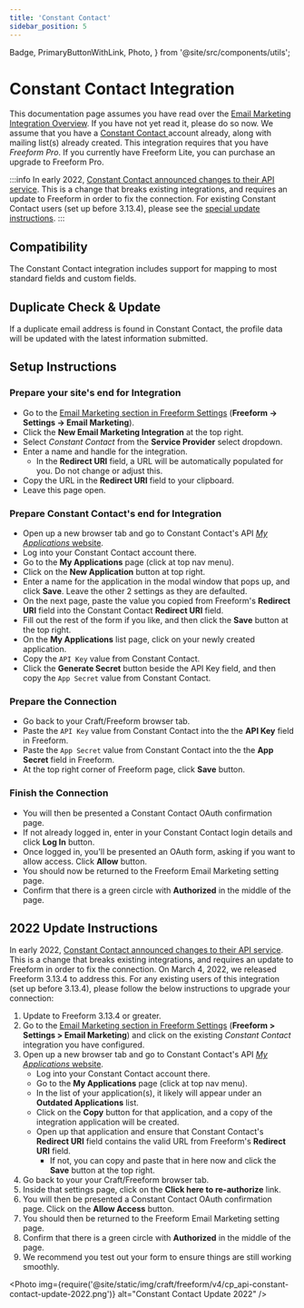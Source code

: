 ```yaml
---
title: 'Constant Contact'
sidebar_position: 5
---
```


  Badge,
  PrimaryButtonWithLink,
  Photo,
} from '@site/src/components/utils';

# Constant Contact Integration<Badge type="pro" text="Pro" /><Badge type="feature" text="3.6.7+, Revised 3.13.4+" />

This documentation page assumes you have read over the [Email Marketing Integration Overview](./index.mdx#email-marketing). If you have not yet read it, please do so now. We assume that you have a [Constant Contact ](http://constantcontact.com) account already, along with mailing list(s) already created. This integration requires that you have _Freeform Pro_. If you currently have Freeform Lite, you can purchase an upgrade to Freeform Pro.

:::info
In early 2022, [Constant Contact announced changes to their API service](https://v3.developer.constantcontact.com/api_guide/auth_update_apps.html). This is a change that breaks existing integrations, and requires an update to Freeform in order to fix the connection. For existing Constant Contact users (set up before 3.13.4), please see the [special update instructions](#2022-update-instructions).
:::

## Compatibility

The Constant Contact integration includes support for mapping to most standard fields and custom fields.<Badge type="feature" text="Improved 3.11.5+" />

## Duplicate Check & Update

If a duplicate email address is found in Constant Contact, the profile data will be updated with the latest information submitted.

## Setup Instructions

<VerticalStepWrapper>
<StepMarkdown>

### Prepare your site's end for Integration

- Go to the [Email Marketing section in Freeform Settings](../configuration/settings.mdx#email-marketing) (**Freeform → Settings → Email Marketing**).
- Click the **New Email Marketing Integration** at the top right.
- Select _Constant Contact_ from the **Service Provider** select dropdown.
- Enter a name and handle for the integration.
  - In the **Redirect URI** field, a URL will be automatically populated for you. Do not change or adjust this.
- Copy the URL in the **Redirect URI** field to your clipboard.
- Leave this page open.

</StepMarkdown>
<StepMarkdown>

### Prepare Constant Contact's end for Integration

- Open up a new browser tab and go to Constant Contact's API [_My Applications_ website](https://app.constantcontact.com/pages/dma/portal/).
- Log into your Constant Contact account there.
- Go to the **My Applications** page (click at top nav menu).
- Click on the **New Application** button at top right.
- Enter a name for the application in the modal window that pops up, and click **Save**. Leave the other 2 settings as they are defaulted.
- On the next page, paste the value you copied from Freeform's **Redirect URI** field into the Constant Contact **Redirect URI** field.
- Fill out the rest of the form if you like, and then click the **Save** button at the top right.
- On the **My Applications** list page, click on your newly created application.
- Copy the `API Key` value from Constant Contact.
- Click the **Generate Secret** button beside the API Key field, and then copy the `App Secret` value from Constant Contact.

</StepMarkdown>
<StepMarkdown>

### Prepare the Connection

- Go back to your Craft/Freeform browser tab.
- Paste the `API Key` value from Constant Contact into the the **API Key** field in Freeform.
- Paste the `App Secret` value from Constant Contact into the the **App Secret** field in Freeform.
- At the top right corner of Freeform page, click **Save** button.

</StepMarkdown>
<StepMarkdown>

### Finish the Connection

- You will then be presented a Constant Contact OAuth confirmation page.
- If not already logged in, enter in your Constant Contact login details and click **Log In** button.
- Once logged in, you'll be presented an OAuth form, asking if you want to allow access. Click **Allow** button.
- You should now be returned to the Freeform Email Marketing setting page.
- Confirm that there is a green circle with **Authorized** in the middle of the page.

</StepMarkdown>
</VerticalStepWrapper>

## 2022 Update Instructions

In early 2022, [Constant Contact announced changes to their API service](https://v3.developer.constantcontact.com/api_guide/auth_update_apps.html). This is a change that breaks existing integrations, and requires an update to Freeform in order to fix the connection. On March 4, 2022, we released Freeform 3.13.4 to address this. For any existing users of this integration (set up before 3.13.4), please follow the below instructions to upgrade your connection:

1. Update to Freeform 3.13.4 or greater.
2. Go to the [Email Marketing section in Freeform Settings](../configuration/settings.mdx#email-marketing) (**Freeform > Settings > Email Marketing**) and click on the existing _Constant Contact_ integration you have configured.
3. Open up a new browser tab and go to Constant Contact's API [_My Applications_ website](https://app.constantcontact.com/pages/dma/portal/).
   - Log into your Constant Contact account there.
   - Go to the **My Applications** page (click at top nav menu).
   - In the list of your application(s), it likely will appear under an **Outdated Applications** list.
   - Click on the **Copy** button for that application, and a copy of the integration application will be created.
   - Open up that application and ensure that Constant Contact's **Redirect URI** field contains the valid URL from Freeform's **Redirect URI** field.
     - If not, you can copy and paste that in here now and click the **Save** button at the top right.
4. Go back to your your Craft/Freeform browser tab.
5. Inside that settings page, click on the **Click here to re-authorize** link.
6. You will then be presented a Constant Contact OAuth confirmation page. Click on the **Allow Access** button.
7. You should then be returned to the Freeform Email Marketing setting page.
8. Confirm that there is a green circle with **Authorized** in the middle of the page.
9. We recommend you test out your form to ensure things are still working smoothly.

<Photo
  img={require('@site/static/img/craft/freeform/v4/cp_api-constant-contact-update-2022.png')}
  alt="Constant Contact Update 2022"
/>
